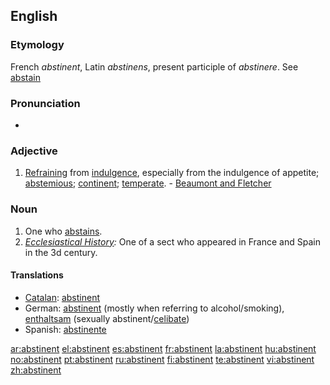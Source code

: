 ==English==

===Etymology===
French ''abstinent'', Latin ''abstinens'', present participle of ''abstinere''. See [[abstain]]

===Pronunciation===
*{{audio|en-us-abstinent.ogg|Audio (US)}}

===Adjective===
{{en-adj}}

# [[refraining|Refraining]] from [[indulgence]], especially from the indulgence of appetite; [[abstemious]]; [[continent]]; [[temperate]]. - [[Beaumont and Fletcher]]

===Noun===
{{en-noun}}

# One who [[abstains]].
# ''[[Ecclesiastical History]]:'' One of a sect who appeared in France and Spain in the 3d century.

====Translations====
*[[Catalan]]: [[abstinent]]
*German: [[abstinent]] (mostly when referring to alcohol/smoking), [[enthaltsam]] (sexually abstinent/[[celibate]])
*Spanish: [[abstinente]]

[[ar:abstinent]]
[[el:abstinent]]
[[es:abstinent]]
[[fr:abstinent]]
[[la:abstinent]]
[[hu:abstinent]]
[[no:abstinent]]
[[pt:abstinent]]
[[ru:abstinent]]
[[fi:abstinent]]
[[te:abstinent]]
[[vi:abstinent]]
[[zh:abstinent]]